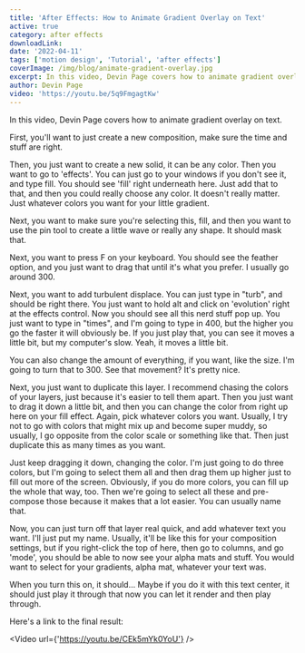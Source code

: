 ```yaml
---
title: 'After Effects: How to Animate Gradient Overlay on Text'
active: true
category: after effects
downloadLink:
date: '2022-04-11'
tags: ['motion design', 'Tutorial', 'after effects']
coverImage: /img/blog/animate-gradient-overlay.jpg
excerpt: In this video, Devin Page covers how to animate gradient overlay on text.
author: Devin Page
video: 'https://youtu.be/5q9FmgagtKw'
---
```


In this video, Devin Page covers how to animate gradient overlay on text.

First, you'll want to just create a new composition, make sure the time and stuff are right.

Then, you just want to create a new solid, it can be any color. Then you want to go to 'effects'. You can just go to your windows if you don't see it, and type fill. You should see 'fill' right underneath here. Just add that to that, and then you could really choose any color. It doesn't really matter. Just whatever colors you want for your little gradient.

Next, you want to make sure you're selecting this, fill, and then you want to use the pin tool to create a little wave or really any shape. It should mask that.

Next, you want to press F on your keyboard. You should see the feather option, and you just want to drag that until it's what you prefer. I usually go around 300.

Next, you want to add turbulent displace. You can just type in "turb", and should be right there. You just want to hold alt and click on 'evolution' right at the effects control. Now you should see all this nerd stuff pop up. You just want to type in "times", and I'm going to type in 400, but the higher you go the faster it will obviously be. If you just play that, you can see it moves a little bit, but my computer's slow. Yeah, it moves a little bit.

You can also change the amount of everything, if you want, like the size. I'm going to turn that to 300. See that movement? It's pretty nice.

Next, you just want to duplicate this layer. I recommend chasing the colors of your layers, just because it's easier to tell them apart. Then you just want to drag it down a little bit, and then you can change the color from right up here on your fill effect. Again, pick whatever colors you want. Usually, I try not to go with colors that might mix up and become super muddy, so usually, I go opposite from the color scale or something like that. Then just duplicate this as many times as you want.

Just keep dragging it down, changing the color. I'm just going to do three colors, but I'm going to select them all and then drag them up higher just to fill out more of the screen. Obviously, if you do more colors, you can fill up the whole that way, too. Then we're going to select all these and pre-compose those because it makes that a lot easier. You can usually name that.

Now, you can just turn off that layer real quick, and add whatever text you want. I'll just put my name. Usually, it'll be like this for your composition settings, but if you right-click the top of here, then go to columns, and go 'mode', you should be able to now see your alpha mats and stuff. You would want to select for your gradients, alpha mat, whatever your text was.

When you turn this on, it should... Maybe if you do it with this text center, it should just play it through that now you can let it render and then play through.

Here's a link to the final result:

<Video url={'https://youtu.be/CEk5mYk0YoU'} />
